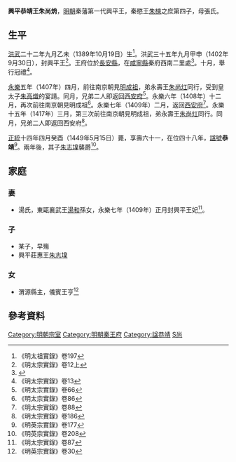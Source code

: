 {{東亞男性歷史人物
| 名稱=興平恭靖王朱尚烐 
| 身份=明朝宗室<br>秦藩興平王
| 姓=朱
| 名=尚烐
| 字=
| 封爵=[[郡王|郡王]]
| 封號=興平
| 封地=[[西安|西安]]
| 乳名=
| 小字=
| 别號=
| 其他名號=
| 出生年=1389年
| 逝世年=1449年
| 諡號=恭靖
| 墳墓=
| 父親=秦愍王[[朱樉|朱樉]]
| 母親=張氏
| 元配=湯氏
| 繼室=
| 側室=
| 元配之父=東甌襄武王[[湯和|湯和]]之子
| 元配之母=
| 繼室之父=
| 繼室之母=
| 嫡兄弟=
| 嫡姊妹=
| 庶兄弟=
| 庶姊妹=
| 同胞兄弟=
| 同胞姊妹=
| 異母兄弟=秦隱王[[朱尚炳|朱尚炳]]、永興懿簡王[[朱尚烈|朱尚烈]]、保安懷僖王[[朱尚煜|朱尚煜]]、永壽懷簡王[[朱尚灴|朱尚灴]]、安定王[[朱尚炌|朱尚炌]]
| 異母姊妹=
| 嫡子=興平莊惠王[[朱志㙞|朱志㙞]]
| 嫡女=
| 庶子=
| 庶女=
| 注釋=
|}}

'''興平恭靖王朱尚烐'''{{BD|1389年|10月19日|1449年|5月15日|catIdx=Z朱}}，[[明朝|明朝]]秦藩第一代興平王，秦愍王[[朱樉|朱樉]]之庶第四子，母張氏。

==生平==
[[洪武|洪武]]二十二年九月乙未（1389年10月19日）生<ref>《明太祖實錄》卷197</ref>。洪武三十五年九月甲申（1402年9月30日），封興平王<ref>《明太宗實錄》卷12上</ref>。王府位於[[長安縣|長安縣]]，在[[咸寧縣_(唐朝)|咸寧縣]]秦府西南二里處<ref>{{cite web|author1=|title=《（嘉靖）陕西通志》卷5|url=http://dfz.shaanxi.gov.cn/sqzlk/sxjz/ssjzwz/sxs1/sxtzmjjwz1/|publisher=陕西省地方志办公室}}</ref>。十月，舉行冠禮<ref>《明太宗實錄》卷13</ref>。

[[永乐_(明朝)|永樂]]五年（1407年）四月，前往南京朝見[[明成祖|明成祖]]，弟永壽王[[朱尚灴|朱尚灴]]同行，受到皇太子[[朱高熾|朱高熾]]的宴請。同月，兄弟二人即返回[[西安府|西安府]]<ref>《明太宗實錄》卷66</ref>。永樂六年（1408年）十二月，再次前往南京朝見明成祖<ref>《明太宗實錄》卷86</ref>。永樂七年（1409年）二月，返回[[西安府|西安府]]<ref>《明太宗實錄》卷88</ref>。永樂十五年（1417年）三月，第三次前往南京朝見明成祖，弟永壽王[[朱尚灴|朱尚灴]]同行。同月，兄弟二人即返回西安府<ref>《明太宗實錄》卷186</ref>。

[[正统_(年号)|正統]]十四年四月癸酉（1449年5月15日）薨，享壽六十一，在位四十八年，[[諡號|諡號]]'''恭靖'''<ref>《明英宗實錄》卷177</ref>。兩年後，其子[[朱志㙞|朱志㙞]]襲爵<ref>《明英宗實錄》卷208</ref>。

== 家庭 ==
===妻===
*湯氏，東甌襄武王[[湯和|湯和]]孫女，永樂七年（1409年）正月封興平王妃<ref>《明太宗實錄》卷87</ref>。

===子===
*某子，早殤
*興平莊惠王[[朱志㙞|朱志㙞]]

===女===
*渭源縣主，儀賓王亨<ref>《明英宗實錄》卷30</ref>

== 參考資料 ==
{{Reflist|2}}

{{s-start}}
{{s-before|無，明政府初封}}
{{s-ttl|title=[[明朝藩王列表_(秦王系)#興平國|明興平國國王]]|years=1402年－1449年}}
{{s-aft|after=子莊惠王[[朱志㙞|朱志㙞]]}}
{{end}}

[[Category:明朝宗室|Category:明朝宗室]]
[[Category:明朝秦王府|Category:明朝秦王府]]
[[Category:諡恭靖|Category:諡恭靖]]
[[Category:朱姓|S尚]]